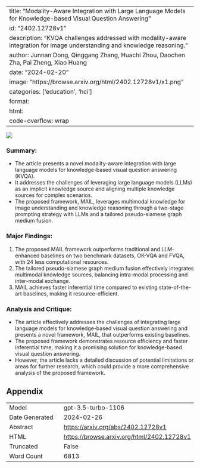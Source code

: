 
---
title: "Modality-Aware Integration with Large Language Models for Knowledge-based Visual Question Answering"
id: "2402.12728v1"
description: "KVQA challenges addressed with modality-aware integration for image understanding and knowledge reasoning."
author: Junnan Dong, Qinggang Zhang, Huachi Zhou, Daochen Zha, Pai Zheng, Xiao Huang
date: "2024-02-20"
image: "https://browse.arxiv.org/html/2402.12728v1/x1.png"
categories: ['education', 'hci']
format:
  html:
    code-overflow: wrap
---

![](https://browse.arxiv.org/html/2402.12728v1/x1.png)

### **Summary:**
- The article presents a novel modality-aware integration with large language models for knowledge-based visual question answering (KVQA).
- It addresses the challenges of leveraging large language models (LLMs) as an implicit knowledge source and aligning multiple knowledge sources for complex scenarios.
- The proposed framework, MAIL, leverages multimodal knowledge for image understanding and knowledge reasoning through a two-stage prompting strategy with LLMs and a tailored pseudo-siamese graph medium fusion.

### **Major Findings:**
1. The proposed MAIL framework outperforms traditional and LLM-enhanced baselines on two benchmark datasets, OK-VQA and FVQA, with 24 less computational resources.
2. The tailored pseudo-siamese graph medium fusion effectively integrates multimodal knowledge sources, balancing intra-modal processing and inter-modal exchange.
3. MAIL achieves faster inferential time compared to existing state-of-the-art baselines, making it resource-efficient.

### **Analysis and Critique:**
- The article effectively addresses the challenges of integrating large language models for knowledge-based visual question answering and presents a novel framework, MAIL, that outperforms existing baselines.
- The proposed framework demonstrates resource efficiency and faster inferential time, making it a promising solution for knowledge-based visual question answering.
- However, the article lacks a detailed discussion of potential limitations or areas for further research, which could provide a more comprehensive analysis of the proposed framework.

## Appendix

|          |          |
|----------|----------|
| Model     | gpt-3.5-turbo-1106       |
| Date Generated     | 2024-02-26       |
| Abstract | [https://arxiv.org/abs/2402.12728v1](https://arxiv.org/abs/2402.12728v1)        |
| HTML     | [https://browse.arxiv.org/html/2402.12728v1](https://browse.arxiv.org/html/2402.12728v1)       |
| Truncated       | False       |
| Word Count       | 6813       |